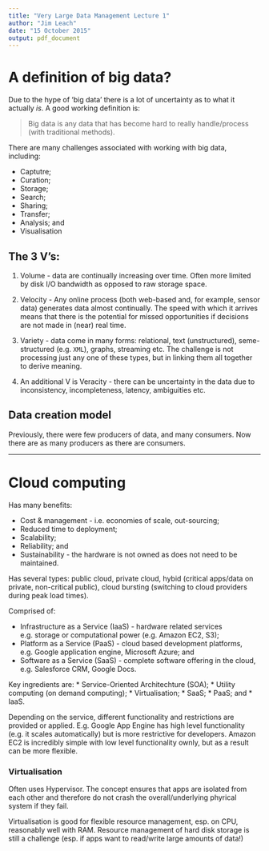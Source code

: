 ```yaml
---
title: "Very Large Data Management Lecture 1"
author: "Jim Leach"
date: "15 October 2015"
output: pdf_document
---
```


# A definition of big data?

Due to the hype of 'big data' there is a lot of uncertainty as to what it actually _is_. A good working definition is:

> Big data is any data that has become hard to really handle/process (with traditional methods).

There are many challenges associated with working with big data, including:

* Captutre;
* Curation;
* Storage;
* Search;
* Sharing;
* Transfer;
* Analysis; and
* Visualisation

## The 3 V's:

1. Volume - data are continually increasing over time. Often more limited by disk I/O bandwidth as opposed to raw storage space.

2. Velocity - Any online process (both web-based and, for example, sensor data) generates data almost continually. The speed with which it arrives means that there is the potential for missed opportunities if decisions are not made in (near) real time.

3. Variety - data come in many forms: relational, text (unstructured), seme-structured (e.g. `XML`), graphs, streaming etc. The challenge is not processing just any one of these types, but in linking them all together to derive meaning. 

4. An additional V is Veracity - there can be uncertainty in the data due to inconsistency, incompleteness, latency, ambiguities etc. 

## Data creation model

Previously, there were few producers of data, and many consumers. Now there are as many producers as there are consumers. 

***

# Cloud computing

Has many benefits:

* Cost & management - i.e. economies of scale, out-sourcing;
* Reduced time to deployment;
* Scalability;
* Reliability; and
* Sustainability - the hardware is not owned as does not need to be maintained.

Has several types: public cloud, private cloud, hybid (critical apps/data on private, non-critical public), cloud bursting (switching to cloud providers during peak load times).

Comprised of:

* Infrastructure as a Service (IaaS) - hardware related services e.g. storage or computational power (e.g. Amazon EC2, S3);
* Platform as a Service (PaaS) - cloud based development platforms, e.g. Google application engine, Microsoft Azure; and
* Software as a Service (SaaS) - complete software offering in the cloud, e.g. Salesforce CRM, Google Docs.

Key ingredients are:
* Service-Oriented Architechture (SOA);
* Utility computing (on demand computing);
* Virtualisation;
* SaaS;
* PaaS; and
* IaaS.

Depending on the service, different functionality and restrictions are provided or applied. E.g. Google App Engine has high level functionality (e.g. it scales automatically) but is more restrictive for developers. Amazon EC2 is incredibly simple with low level functionality ownly, but as a result can be more flexible.

### Virtualisation

Often uses Hypervisor. The concept ensures that apps are isolated from each other and therefore do not crash the overall/underlying phyrical system if they fail. 

Virtualisation is good for flexible resource management, esp. on CPU, reasonably well with RAM. Resource management of hard disk storage is still a challenge (esp. if apps want to read/write large amounts of data!)

